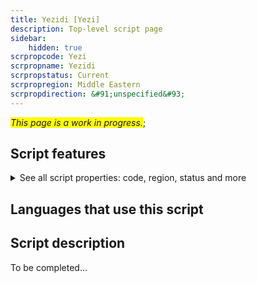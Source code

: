 ```yaml
---
title: Yezidi [Yezi]
description: Top-level script page
sidebar:
    hidden: true
scrpropcode: Yezi
scrpropname: Yezidi
scrpropstatus: Current
scrpropregion: Middle Eastern
scrpropdirection: &#91;unspecified&#93;
---
```


<span style='background-color:yellow'>_This page is a work in progress._</span>;


## Script features

<details>
<summary> See all script properties: code, region, status and more</summary>
<ScriptInfo />
</details>

## Languages that use this script

<WsList script='Yezi' wsMax='5' />

## Script description

To be completed...

